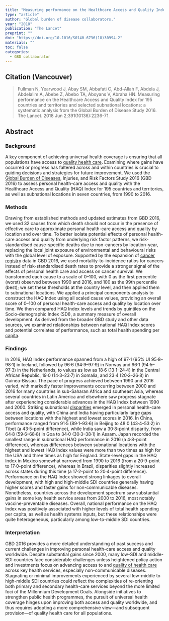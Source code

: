```yaml
---
title: "Measuring performance on the Healthcare Access and Quality Index for 195 countries and territories and selected subnational locations: a systematic analysis from the Global Burden of Disease Study 2016."
type: "article"
author: "Global burden of disease collaborators."
year: "2018"
publication: "The Lancet"
preprint: ""
doi: "https://doi.org/10.1016/S0140-6736(18)30994-2"
materials: ""
toc: false
categories:
  - GBD collaborator 
---
```


## Citation (Vancouver)

> Fullman N, Yearwood J, Abay SM, Abbafati C, Abd-Allah F, Abdela J, Abdelalim A, Abebe Z, Abebo TA, Aboyans V, Abraha HN. Measuring performance on the Healthcare Access and Quality Index for 195 countries and territories and selected subnational locations: a systematic analysis from the Global Burden of Disease Study 2016. The Lancet. 2018 Jun 2;391(10136):2236-71.

## Abstract

### Background

A key component of achieving universal health coverage is ensuring that all populations have access to [quality health care](https://www.sciencedirect.com/topics/medicine-and-dentistry/quality-of-care "Learn more about quality health care from ScienceDirect's AI-generated Topic Pages"). Examining where gains have occurred or progress has faltered across and within countries is crucial to guiding decisions and strategies for future improvement. We used the [Global Burden of Diseases](https://www.sciencedirect.com/topics/medicine-and-dentistry/global-disease-burden "Learn more about Global Burden of Diseases from ScienceDirect's AI-generated Topic Pages"), Injuries, and Risk Factors Study 2016 (GBD 2016) to assess personal health-care access and quality with the Healthcare Access and Quality (HAQ) Index for 195 countries and territories, as well as subnational locations in seven countries, from 1990 to 2016.

### Methods

Drawing from established methods and updated estimates from GBD 2016, we used 32 causes from which death should not occur in the presence of effective care to approximate personal health-care access and quality by location and over time. To better isolate potential effects of personal health-care access and quality from underlying risk factor patterns, we risk-standardised cause-specific deaths due to non-cancers by location-year, replacing the local joint exposure of environmental and behavioural risks with the global level of exposure. Supported by the expansion of [cancer registry](https://www.sciencedirect.com/topics/medicine-and-dentistry/cancer-registry "Learn more about cancer registry from ScienceDirect's AI-generated Topic Pages") data in GBD 2016, we used mortality-to-incidence ratios for cancers instead of risk-standardised death rates to provide a stronger signal of the effects of personal health care and access on cancer survival. We transformed each cause to a scale of 0--100, with 0 as the first percentile (worst) observed between 1990 and 2016, and 100 as the 99th percentile (best); we set these thresholds at the country level, and then applied them to subnational locations. We applied a principal components analysis to construct the HAQ Index using all scaled cause values, providing an overall score of 0--100 of personal health-care access and quality by location over time. We then compared HAQ Index levels and trends by quintiles on the Socio-demographic Index (SDI), a summary measure of overall development. As derived from the broader GBD study and other data sources, we examined relationships between national HAQ Index scores and potential correlates of performance, such as total health spending per [capita](https://www.sciencedirect.com/topics/medicine-and-dentistry/head "Learn more about capita from ScienceDirect's AI-generated Topic Pages").

### Findings

In 2016, HAQ Index performance spanned from a high of 97·1 (95% UI 95·8--98·1) in Iceland, followed by 96·6 (94·9--97·9) in Norway and 96·1 (94·5--97·3) in the Netherlands, to values as low as 18·6 (13·1--24·4) in the Central African Republic, 19·0 (14·3--23·7) in Somalia, and 23·4 (20·2--26·8) in Guinea-Bissau. The pace of progress achieved between 1990 and 2016 varied, with markedly faster improvements occurring between 2000 and 2016 for many countries in sub-Saharan Africa and southeast Asia, whereas several countries in Latin America and elsewhere saw progress stagnate after experiencing considerable advances in the HAQ Index between 1990 and 2000. Striking subnational [disparities](https://www.sciencedirect.com/topics/medicine-and-dentistry/disparity "Learn more about disparities from ScienceDirect's AI-generated Topic Pages") emerged in personal health-care access and quality, with China and India having particularly large gaps between locations with the highest and lowest scores in 2016. In China, performance ranged from 91·5 (89·1--93·6) in Beijing to 48·0 (43·4--53·2) in Tibet (a 43·5-point difference), while India saw a 30·8-point disparity, from 64·8 (59·6--68·8) in Goa to 34·0 (30·3--38·1) in Assam. Japan recorded the smallest range in subnational HAQ performance in 2016 (a 4·8-point difference), whereas differences between subnational locations with the highest and lowest HAQ Index values were more than two times as high for the USA and three times as high for England. State-level gaps in the HAQ Index in Mexico somewhat narrowed from 1990 to 2016 (from a 20·9-point to 17·0-point difference), whereas in Brazil, disparities slightly increased across states during this time (a 17·2-point to 20·4-point difference). Performance on the HAQ Index showed strong linkages to overall development, with high and high-middle SDI countries generally having higher scores and faster gains for non-communicable diseases. Nonetheless, countries across the development spectrum saw substantial gains in some key health service areas from 2000 to 2016, most notably vaccine-preventable diseases. Overall, national performance on the HAQ Index was positively associated with higher levels of total health spending per capita, as well as health systems inputs, but these relationships were quite heterogeneous, particularly among low-to-middle SDI countries.

### Interpretation

GBD 2016 provides a more detailed understanding of past success and current challenges in improving personal health-care access and quality worldwide. Despite substantial gains since 2000, many low-SDI and middle-SDI countries face considerable challenges unless heightened policy action and investments focus on advancing access to and [quality of health care](https://www.sciencedirect.com/topics/medicine-and-dentistry/quality-of-health-care "Learn more about quality of health care from ScienceDirect's AI-generated Topic Pages") across key health services, especially non-communicable diseases. Stagnating or minimal improvements experienced by several low-middle to high-middle SDI countries could reflect the complexities of re-orienting both primary and secondary health-care services beyond the more limited foci of the Millennium Development Goals. Alongside initiatives to strengthen public health programmes, the pursuit of universal health coverage hinges upon improving both access and quality worldwide, and thus requires adopting a more comprehensive view---and subsequent provision---of quality health care for all populations.
